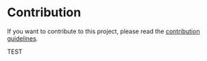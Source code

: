 # Contribution

If you want to contribute to this project, please read the [contribution guidelines](CONTRIBUTING.md).

TEST
